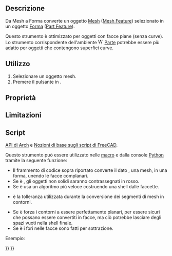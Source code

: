 <languages/>

<div class="mw-translate-fuzzy">
{{Docnav/it
|[[Arch_SplitMesh/it|Dividi Mesh]]
|[[Arch_SelectNonSolidMeshes/it|Seleziona le mesh non-manifold]]
|[[Arch_Workbench/it|Arch]]
|IconL=Arch_SplitMesh.svg
|IconR=Arch_SelectNonSolidMeshes.svg
|IconC=Workbench_Arch.svg
}}
</div>

<div class="mw-translate-fuzzy">
{{GuiCommand/it
|Name=Arch MeshToShape
|Name/it=Da Mesh a Forma
|MenuLocation=Arch → Utilità → Da Mesh a Forma
|Workbenches=[[Arch_Workbench/it|Arch]]
|SeeAlso=[[Arch_SplitMesh/it|Divid Mesh]], [[Arch_RemoveShape/it|Rimuovi Forma]]
}}
</div>

<span id="Description"></span>
==Descrizione==

<div class="mw-translate-fuzzy">
Da Mesh a Forma  converte un oggetto [[Mesh/it|Mesh]] ([[Mesh_Feature/it|Mesh Feature]]) selezionato in un oggetto [[Shape/it|Forma]] ([[Part_Feature/it|Part Feature]]).
</div>

Questo strumento è ottimizzato per oggetti con facce piane (senza curve). Lo strumento corrispondente {{Button|[[File:Part_ShapeFromMesh.svg|16px]] [[Part_ShapeFromMesh/it|Crea forma da mesh]]}} dell'ambiente [[Image:Workbench_Part.svg|16px]] [[Part_Workbench/it|Parte]] potrebbe essere più adatto per oggetti che contengono superfici curve.

<span id="Usage"></span>
==Utilizzo==

<div class="mw-translate-fuzzy">
# Selezionare un oggetto mesh.
# Premere il pulsante {{Button|[[Image:Arch MeshToShape.svg|16px]] [[Arch_MeshToShape/it|Da Mesh a Forma]]}} in {{MenuCommand|Arch → Utilità → Da mesh a forma}}.
</div>

<span id="Properties"></span>
==Proprietà==

<span id="Limitations"></span>
==Limitazioni==

<span id="Scripting"></span>
==Script==

{{Emphasis|Vedere anche:}} [[Arch_API/it|API di Arch]] e [[FreeCAD_Scripting_Basics/it|Nozioni di base sugli script di FreeCAD]].

Questo strumento può essere utilizzato nelle [[Macros/it|macro]] e dalla console [[Python/it|Python]] tramite la seguente funzione:

{{Code|code=
new_obj = meshToShape(obj, mark=True, fast=True, tol=0.001, flat=False, cut=True)
}}

* Il frammento di codice sopra riportato converte il dato {{incode|obj}}, una mesh, in una forma, unendo le facce complanari.
* Se {{incode|mark}} è {{incode|True}}, gli oggetti non solidi saranno contrassegnati in rosso.
* Se {{incode|fast}} è {{incode|True}} usa un algoritmo più veloce costruendo una shell dalle faccette.
* {{incode|tol}} è la tolleranza utilizzata durante la conversione dei segmenti di mesh in contorni.
* Se {{incode|flat}} è {{incode|True}} forza i contorni a essere perfettamente planari, per essere sicuri che possano essere convertiti in facce, ma ciò potrebbe lasciare degli spazi vuoti nella shell finale.
* Se {{incode|cut}} è {{incode|True}} i fori nelle facce sono fatti per sottrazione.

Esempio:

{{Code|code=
import Arch, Mesh, BuildRegularGeoms

Box = FreeCAD.ActiveDocument.addObject("Mesh::Cube", "Cube")
Box.Length = 1000
Box.Width = 2000
Box.Height = 1000
FreeCAD.ActiveDocument.recompute()

new_obj = Arch.meshToShape(Box)
}}


<div class="mw-translate-fuzzy">
{{Docnav/it
|[[Arch_SplitMesh/it|Dividi Mesh]]
|[[Arch_SelectNonSolidMeshes/it|Seleziona le mesh non-manifold]]
|[[Arch_Workbench/it|Arch]]
|IconL=Arch_SplitMesh.svg
|IconR=Arch_SelectNonSolidMeshes.svg
|IconC=Workbench_Arch.svg
}}
</div>

{{BIM_Tools_navi{{#translation:}}}}
{{Userdocnavi{{#translation:}}}}